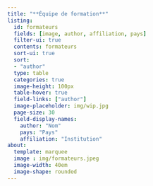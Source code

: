 ```yaml
---
title: "**Équipe de formation**"
listing:
  id: formateurs
  fields: [image, author, affiliation, pays]
  filter-ui: true
  contents: formateurs
  sort-ui: true
  sort: 
  - "author"
  type: table
  categories: true
  image-height: 100px
  table-hover: true
  field-links: ["author"]
  image-placeholder: img/wip.jpg
  page-size: 30
  field-display-names:
    author: "Nom"
    pays: "Pays"
    affiliation: "Institution"
about:
  template: marquee
  image : img/formateurs.jpeg
  image-width: 40em
  image-shape: rounded
---
```



::: {#formateurs}
:::
